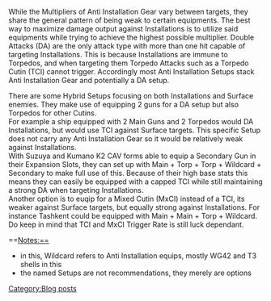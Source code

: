 While the Multipliers of Anti Installation Gear vary between targets, they share the general pattern of being weak to certain equipments.
The best way to maximize damage output against Installations is to utilize said equipments while trying to achieve the highest possible multiplier.
Double Attacks (DA) are the only attack type with more than one hit capable of targeting Installations.
This is because Installations are immune to Torpedos, and when targeting them Torpedo Attacks such as a Torpedo Cutin (TCI) cannot trigger.
Accordingly most Anti Installation Setups stack Anti Installation Gear and potentially a DA setup.

There are some Hybrid Setups focusing on both Installations and Surface enemies.
They make use of equipping 2 guns for a DA setup but also Torpedos for other Cutins.
<br>For example a ship equipped with 2 Main Guns and 2 Torpedos would DA Installations, but would use TCI against Surface targets.
This specific Setup does not carry any Anti Installation Gear so it would be relatively weak against Installations.
<br>With Suzuya and Kumano K2 CAV forms able to equip a Secondary Gun in their Expansion Slots, they can set up with Main + Torp + Torp + Wildcard + Secondary to make full use of this.
Because of their high base stats this means they can easily be equipped with a capped TCI while still maintaining a strong DA when targeting Installations.
<br>Another option is to euqip for a Mixed Cutin (MxCI) instead of a TCI, its weaker against Surface targets, but equally strong against Installations.
For instance Tashkent could be equipped with Main + Main + Torp + Wildcard.
<br>Do keep in mind that TCI and MxCI Trigger Rate is still luck dependant.

==Notes:==
*in this, Wildcard refers to Anti Installation equips, mostly WG42 and T3 shells in this
*the named Setups are not recommendations, they merely are options
[[Category:Blog posts]]